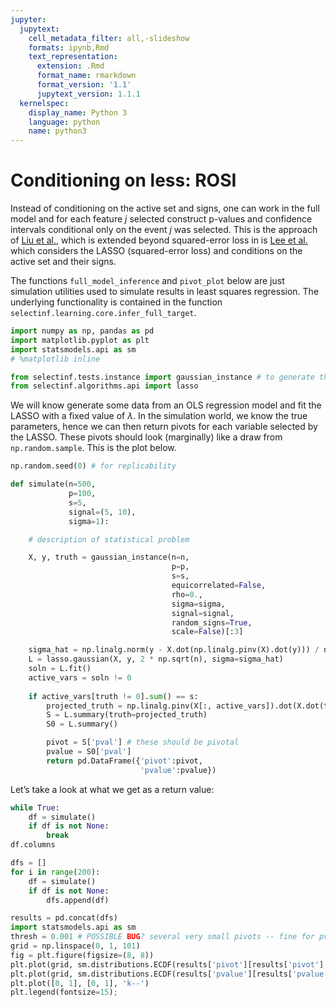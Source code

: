 ```yaml
---
jupyter:
  jupytext:
    cell_metadata_filter: all,-slideshow
    formats: ipynb,Rmd
    text_representation:
      extension: .Rmd
      format_name: rmarkdown
      format_version: '1.1'
      jupytext_version: 1.1.1
  kernelspec:
    display_name: Python 3
    language: python
    name: python3
---
```


# Conditioning on less: ROSI

Instead of conditioning on the active set and signs, 
one can work in the full model and for each feature $j$ selected
construct p-values and confidence intervals
conditional only on the event $j$ was selected.
This is the approach of [Liu et al.](https://arxiv.org/abs/1801.09037), which
is extended beyond squared-error loss in 
is [Lee et al.](projecteuclid.org/euclid.aos/1460381681) which
considers the LASSO (squared-error loss) and conditions
on the active set and their signs.

The functions `full_model_inference` and `pivot_plot` below are just simulation utilities
used to simulate results in least squares regression. The underlying functionality
is contained in the function `selectinf.learning.core.infer_full_target`.

```python
import numpy as np, pandas as pd
import matplotlib.pyplot as plt
import statsmodels.api as sm
# %matplotlib inline

from selectinf.tests.instance import gaussian_instance # to generate the data
from selectinf.algorithms.api import lasso

```

We will know generate some data from an OLS regression model and fit the LASSO
with a fixed value of $\lambda$. In the simulation world, we know the
true parameters, hence we can then return
pivots for each variable selected by the LASSO. These pivots should look
(marginally) like a draw from `np.random.sample`. This is the plot below.

```python
np.random.seed(0) # for replicability

def simulate(n=500, 
             p=100, 
             s=5, 
             signal=(5, 10), 
             sigma=1): 

    # description of statistical problem

    X, y, truth = gaussian_instance(n=n,
                                    p=p, 
                                    s=s,
                                    equicorrelated=False,
                                    rho=0., 
                                    sigma=sigma,
                                    signal=signal,
                                    random_signs=True,
                                    scale=False)[:3]

    sigma_hat = np.linalg.norm(y - X.dot(np.linalg.pinv(X).dot(y))) / np.sqrt(n - p)
    L = lasso.gaussian(X, y, 2 * np.sqrt(n), sigma=sigma_hat)
    soln = L.fit()
    active_vars = soln != 0
    
    if active_vars[truth != 0].sum() == s:
        projected_truth = np.linalg.pinv(X[:, active_vars]).dot(X.dot(truth))
        S = L.summary(truth=projected_truth)
        S0 = L.summary()

        pivot = S['pval'] # these should be pivotal
        pvalue = S0['pval']
        return pd.DataFrame({'pivot':pivot,
                             'pvalue':pvalue})
```

Let's take a look at what we get as a return value:

```python
while True:
    df = simulate()
    if df is not None:
        break
df.columns
```

```python
dfs = []
for i in range(200):
    df = simulate()
    if df is not None:
        dfs.append(df)
```

```python
results = pd.concat(dfs)
import statsmodels.api as sm
thresh = 0.001 # POSSIBLE BUG? several very small pivots -- fine for pvalues
grid = np.linspace(0, 1, 101)
fig = plt.figure(figsize=(8, 8))
plt.plot(grid, sm.distributions.ECDF(results['pivot'][results['pivot'] > thresh])(grid), 'b-', linewidth=3, label='Pivot')
plt.plot(grid, sm.distributions.ECDF(results['pvalue'][results['pvalue'] > thresh])(grid), 'r-', linewidth=3, label='P-value')
plt.plot([0, 1], [0, 1], 'k--')
plt.legend(fontsize=15);
```

```python

```
